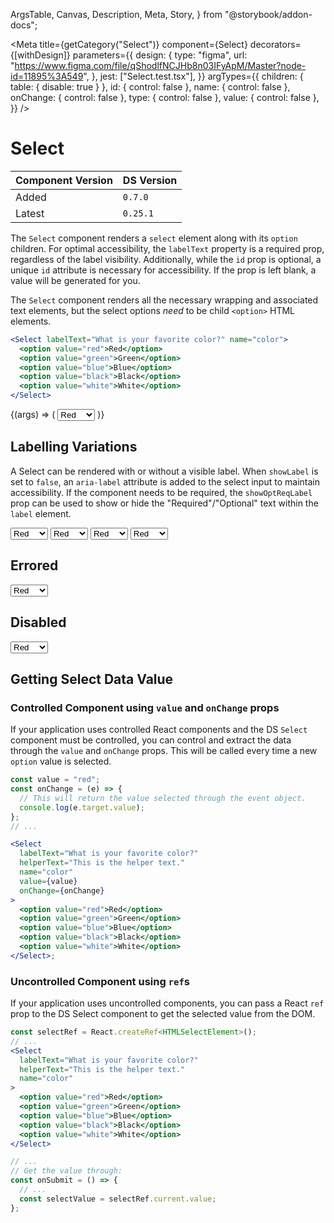   ArgsTable,
  Canvas,
  Description,
  Meta,
  Story,
} from "@storybook/addon-docs";



<Meta
  title={getCategory("Select")}
  component={Select}
  decorators={[withDesign]}
  parameters={{
    design: {
      type: "figma",
      url:
        "https://www.figma.com/file/qShodlfNCJHb8n03IFyApM/Master?node-id=11895%3A549",
    },
    jest: ["Select.test.tsx"],
  }}
  argTypes={{
    children: { table: { disable: true } },
    id: { control: false },
    name: { control: false },
    onChange: { control: false },
    type: { control: false },
    value: { control: false },
  }}
/>

# Select

| Component Version | DS Version |
| ----------------- | ---------- |
| Added             | `0.7.0`    |
| Latest            | `0.25.1`   |

<Description of={Select} />

The `Select` component renders a `select` element along with its `option`
children. For optimal accessibility, the `labelText` property is a required
prop, regardless of the label visibility. Additionally, while the `id` prop is
optional, a unique `id` attribute is necessary for accessibility. If the prop
is left blank, a value will be generated for you.

The `Select` component renders all the necessary wrapping and associated text
elements, but the select options _need_ to be child `<option>` HTML elements.

```jsx
<Select labelText="What is your favorite color?" name="color">
  <option value="red">Red</option>
  <option value="green">Green</option>
  <option value="blue">Blue</option>
  <option value="black">Black</option>
  <option value="white">White</option>
</Select>
```

<Canvas withToolbar>
  <Story
    name="Select with Controls"
    args={{
      helperText: "This is the helper text.",
      invalidText: "This is the error text :(",
      isDisabled: false,
      isInvalid: false,
      isRequired: false,
      labelText: "What is your favorite color?",
      name: "color",
      showLabel: true,
      showOptReqLabel: true,
      type: SelectTypes.Default,
    }}
    argTypes={{
      isDisabled: {
        table: { defaultValue: { summary: false } },
      },
      isInvalid: {
        table: { defaultValue: { summary: false } },
      },
      isRequired: {
        table: { defaultValue: { summary: false } },
      },
      showHelperInvalidText: {
        table: { defaultValue: { summary: true } },
      },
      showLabel: {
        table: { defaultValue: { summary: true } },
      },
      showOptReqLabel: {
        table: { defaultValue: { summary: true } },
      },
      type: {
        table: { defaultValue: { summary: "SelectTypes.Default" } },
      },
    }}
  >
    {(args) => (
      <Select {...args}>
        <option value="red">Red</option>
        <option value="green">Green</option>
        <option value="blue">Blue</option>
        <option value="black">Black</option>
        <option value="white">White</option>
      </Select>
    )}
  </Story>
</Canvas>

<ArgsTable story="Select with Controls" />

## Labelling Variations

A Select can be rendered with or without a visible label. When `showLabel` is
set to `false`, an `aria-label` attribute is added to the select input to
maintain accessibility. If the component needs to be required, the
`showOptReqLabel` prop can be used to show or hide the "Required"/"Optional"
text within the `label` element.

<Canvas>
  <Story name="Labelling Variations">
    <VStack align="stretch" spacing={8}>
      <Select
        labelText="What is your favorite color?"
        helperText="Display the label"
        name="color"
      >
        <option value="red">Red</option>
        <option value="green">Green</option>
        <option value="blue">Blue</option>
        <option value="black">Black</option>
        <option value="white">White</option>
      </Select>
      <Select
        labelText="What is your favorite color?"
        helperText="Do not display the label"
        name="color"
        showLabel={false}
      >
        <option value="red">Red</option>
        <option value="green">Green</option>
        <option value="blue">Blue</option>
        <option value="black">Black</option>
        <option value="white">White</option>
      </Select>
      <Select
        labelText="What is your favorite color?"
        helperText="Display the Required/Optional text"
        name="color"
        isRequired
      >
        <option value="red">Red</option>
        <option value="green">Green</option>
        <option value="blue">Blue</option>
        <option value="black">Black</option>
        <option value="white">White</option>
      </Select>
      <Select
        labelText="What is your favorite color?"
        helperText="Do not display the Required/Optional text"
        name="color"
        showOptReqLabel={false}
        isRequired
      >
        <option value="red">Red</option>
        <option value="green">Green</option>
        <option value="blue">Blue</option>
        <option value="black">Black</option>
        <option value="white">White</option>
      </Select>
    </VStack>
  </Story>
</Canvas>

## Errored

<Canvas>
  <DSProvider>
    <Select
      labelText="What is your favorite color?"
      helperText="This is the helper text."
      invalidText="This is the error text :("
      name="color"
      isInvalid
    >
      <option value="red">Red</option>
      <option value="green">Green</option>
      <option value="blue">Blue</option>
      <option value="black">Black</option>
      <option value="white">White</option>
    </Select>
  </DSProvider>
</Canvas>

## Disabled

<Canvas>
  <DSProvider>
    <Select
      labelText="What is your favorite color?"
      helperText="This is the helper text."
      invalidText="This is the error text :("
      name="color"
      isDisabled
    >
      <option value="red">Red</option>
      <option value="green">Green</option>
      <option value="blue">Blue</option>
      <option value="black">Black</option>
      <option value="white">White</option>
    </Select>
  </DSProvider>
</Canvas>

## Getting Select Data Value

### Controlled Component using `value` and `onChange` props

If your application uses controlled React components and the DS `Select`
component must be controlled, you can control and extract the data through the
`value` and `onChange` props. This will be called every time a new `option`
value is selected.

```jsx
const value = "red";
const onChange = (e) => {
  // This will return the value selected through the event object.
  console.log(e.target.value);
};
// ...

<Select
  labelText="What is your favorite color?"
  helperText="This is the helper text."
  name="color"
  value={value}
  onChange={onChange}
>
  <option value="red">Red</option>
  <option value="green">Green</option>
  <option value="blue">Blue</option>
  <option value="black">Black</option>
  <option value="white">White</option>
</Select>;
```

### Uncontrolled Component using `ref`s

If your application uses uncontrolled components, you can pass a React `ref`
prop to the DS Select component to get the selected value from the DOM.

```jsx
const selectRef = React.createRef<HTMLSelectElement>();
// ...
<Select
  labelText="What is your favorite color?"
  helperText="This is the helper text."
  name="color"
>
  <option value="red">Red</option>
  <option value="green">Green</option>
  <option value="blue">Blue</option>
  <option value="black">Black</option>
  <option value="white">White</option>
</Select>

// ...
// Get the value through:
const onSubmit = () => {
  // ...
  const selectValue = selectRef.current.value;
};
```
